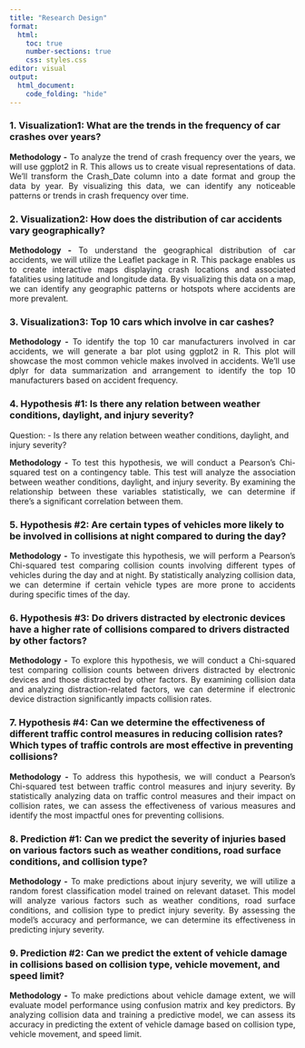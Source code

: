 ```yaml
---
title: "Research Design"
format:
  html:
    toc: true
    number-sections: true
    css: styles.css
editor: visual
output:
  html_document:
    code_folding: "hide"
---
```


### **1. Visualization1:** What are the trends in the frequency of car crashes over years?

::: {style="text-align:justify"}
**Methodology -** To analyze the trend of crash frequency over the years, we will use ggplot2 in R. This allows us to create visual representations of data. We'll transform the Crash_Date column into a date format and group the data by year. By visualizing this data, we can identify any noticeable patterns or trends in crash frequency over time.
:::

### **2. Visualization2: How does the distribution of car accidents vary geographically?**

::: {style="text-align:justify"}
**Methodology -** To understand the geographical distribution of car accidents, we will utilize the Leaflet package in R. This package enables us to create interactive maps displaying crash locations and associated fatalities using latitude and longitude data. By visualizing this data on a map, we can identify any geographic patterns or hotspots where accidents are more prevalent.
:::

### **3. Visualization3: Top 10 cars which involve in car cashes?**

::: {style="text-align:justify"}
**Methodology -** To identify the top 10 car manufacturers involved in car accidents, we will generate a bar plot using ggplot2 in R. This plot will showcase the most common vehicle makes involved in accidents. We'll use dplyr for data summarization and arrangement to identify the top 10 manufacturers based on accident frequency.
:::

### **4. Hypothesis #1: Is there any relation between weather conditions, daylight, and injury severity?**

Question: - Is there any relation between weather conditions, daylight, and injury severity?

::: {style="text-align:justify"}
**Methodology -** To test this hypothesis, we will conduct a Pearson's Chi-squared test on a contingency table. This test will analyze the association between weather conditions, daylight, and injury severity. By examining the relationship between these variables statistically, we can determine if there's a significant correlation between them.
:::

### **5. Hypothesis #2: Are certain types of vehicles more likely to be involved in collisions at night compared to during the day?**

::: {style="text-align:justify"}
**Methodology -** To investigate this hypothesis, we will perform a Pearson's Chi-squared test comparing collision counts involving different types of vehicles during the day and at night. By statistically analyzing collision data, we can determine if certain vehicle types are more prone to accidents during specific times of the day.
:::

### **6. Hypothesis #3: Do drivers distracted by electronic devices have a higher rate of collisions compared to drivers distracted by other factors?**

::: {style="text-align:justify"}
**Methodology -** To explore this hypothesis, we will conduct a Chi-squared test comparing collision counts between drivers distracted by electronic devices and those distracted by other factors. By examining collision data and analyzing distraction-related factors, we can determine if electronic device distraction significantly impacts collision rates.
:::

### **7. Hypothesis #4: Can we determine the effectiveness of different traffic control measures in reducing collision rates? Which types of traffic controls are most effective in preventing collisions?**

::: {style="text-align:justify"}
**Methodology -** To address this hypothesis, we will conduct a Pearson's Chi-squared test between traffic control measures and injury severity. By statistically analyzing data on traffic control measures and their impact on collision rates, we can assess the effectiveness of various measures and identify the most impactful ones for preventing collisions.
:::

### **8. Prediction #1: Can we predict the severity of injuries based on various factors such as weather conditions, road surface conditions, and collision type?**

::: {style="text-align:justify"}
**Methodology -** To make predictions about injury severity, we will utilize a random forest classification model trained on relevant dataset. This model will analyze various factors such as weather conditions, road surface conditions, and collision type to predict injury severity. By assessing the model's accuracy and performance, we can determine its effectiveness in predicting injury severity.
:::

### **9. Prediction #2: Can we predict the extent of vehicle damage in collisions based on collision type, vehicle movement, and speed limit?**

::: {style="text-align:justify"}
**Methodology -** To make predictions about vehicle damage extent, we will evaluate model performance using confusion matrix and key predictors. By analyzing collision data and training a predictive model, we can assess its accuracy in predicting the extent of vehicle damage based on collision type, vehicle movement, and speed limit.
:::
